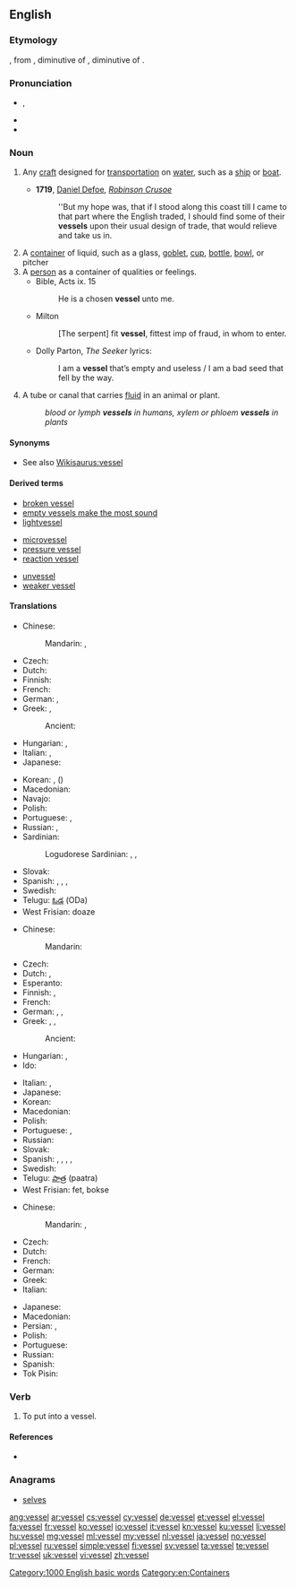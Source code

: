 ==English==

===Etymology===
{{etyl|fro}} {{term|vaissel|lang=fro}}, from {{etyl|la}} {{term|vascellum|vāscellum|lang=la}}, diminutive of {{term|vasculum|vāsculum|lang=la}}, diminutive of {{term|vas|vās|vessel|lang=la}}.

===Pronunciation===
* {{IPA|/ˈvɛs.əl/}}, {{X-SAMPA|/"vEs.@l/}}
* {{audio|en-us-vessel.ogg|Audio (US)}}
* {{rhymes|ɛsəl}}

===Noun===
{{en-noun}}

# {{nautical}} Any [[craft]] designed for [[transportation]] on [[water]], such as a [[ship]] or [[boat]].
#* '''1719''', [[w:Daniel Defoe|Daniel Defoe]], ''[[w:Robinson Crusoe|Robinson Crusoe]]''
#*: ''But my hope was, that if I stood along this coast till I came to that part where the English traded, I should find some of their '''vessels''' upon their usual design of trade, that would relieve and take us in.
# A [[container]] of liquid, such as a glass, [[goblet]], [[cup]], [[bottle]], [[bowl]], or pitcher
# A [[person]] as a container of qualities or feelings.
#* Bible, Acts ix. 15
#*: He is a chosen '''vessel''' unto me.
#* Milton
#*: [The serpent] fit '''vessel''', fittest imp of fraud, in whom to enter.
#* Dolly Parton, ''The Seeker'' lyrics:
#*: I am a '''vessel''' that’s empty and useless / I am a bad seed that fell by the way.
# {{biology}} A tube or canal that carries [[fluid]] in an animal or plant.
#: ''blood or lymph '''vessels''' in humans, xylem or phloem '''vessels''' in plants''

====Synonyms====
* See also [[Wikisaurus:vessel]]

====Derived terms====
{{rel-top3|Terms derived from the noun "vessel"}}
* [[broken vessel]]
* [[empty vessels make the most sound]]
* [[lightvessel]]
{{rel-mid3}}
* [[microvessel]]
* [[pressure vessel]]
* [[reaction vessel]]
{{rel-mid3}}
* [[unvessel]]
* [[weaker vessel]]
{{rel-bottom}}

====Translations====
{{trans-top|craft}}
* Chinese:
*: Mandarin: {{t|cmn|船隻|sc=Hani}}, {{t|cmn|船只|tr=chuánzhī|sc=Hani}}
* Czech: {{t+|cs|loď|f}}
* Dutch: {{t+|nl|vaartuig|n}}
* Finnish: {{t+|fi|alus}}
* French: {{t+|fr|vaisseau|m}}
* German: {{t+|de|Schiff}}, {{t+|de|Boot|n}}
* Greek: {{t+|el|σκάφος|n|tr=skáfos|sc=Grek}}, {{t+|el|πλοίο|n|tr=ploío|sc=Grek}}
*: Ancient: {{tø|grc|πλοίον|n}}
* Hungarian: {{t-|hu|vízi jármű}}, {{t+|hu|hajó}}
* Italian: {{t+|it|vascello|m}}, {{t+|it|imbarcazione|f}}
* Japanese: {{t+|ja|船舶|tr=せんぱく, senpaku|sc=Jpan}}
{{trans-mid}}
* Korean: {{t+|ko|배|tr=bae|sc=Kore}}, {{t-|ko|선박|tr=seonbak|sc=Kore}} ({{t+|ko|船舶|sc=Kore}})
* Macedonian: {{t-|mk|пловило|n|tr=plóvilo}}
* Navajo: {{tø|nv|tsin naaʼeeł}}
* Polish: {{t+|pl|statek|m}}
* Portuguese: {{t+|pt|barco|m}}, {{t+|pt|navio|m}}
* Russian: {{t+|ru|корабль|m|tr=koráblʹ}}, {{t+|ru|судно|m|tr=súdno}}
* Sardinian:
*: Logudorese Sardinian: {{tø|src|feluga}}, {{tø|src|filuga}}, {{tø|src|feluca}}
* Slovak: {{t-|sk|loď|f}}
* Spanish: {{t+|es|embarcación|f}}, {{t+|es|barco|m}}, {{t+|es|vaso|m}}, {{t+|es|casco|m}}
* Swedish: {{t+|sv|fartyg|n}}
* Telugu: [[ఓడ]] (ODa)
* West Frisian: doaze
{{trans-bottom}}

{{trans-top|container}}
* Chinese:
*: Mandarin: {{t|cmn|容器|tr=róngqì|sc=Hani}}
* Czech: {{t+|cs|nádoba|f}}
* Dutch: {{t+|nl|vat|n}}, {{t|nl|hulsel |n}}
* Esperanto: {{t-|eo|vazo}}
* Finnish: {{t+|fi|astia}}, {{t+|fi|säiliö}}
* French: {{t+|fr|recipient|m|alt=récipient}}
* German: {{t+|de|Gefäß|n}}, {{t+|de|Behälter|m}}, {{t+|de|Behältnis|n}}
* Greek: {{t+|el|σκεύος|n|tr=skévos|sc=Grek}}, {{t+|el|δοχείο|n|tr=docheío|sc=Grek}}, {{t+|el|αγγείο|n|tr=angeío|sc=Grek}}
*: Ancient: {{tø|grc|ἀγγεῖον|n|tr=angeion|sc=polytonic}}
* Hungarian: {{t+|hu|edény}}, {{t+|hu|tál}}
* Ido: {{t+|io|vazo}}
{{trans-mid}}
* Italian: {{t+|it|recipiente|m}}, {{t+|it|contenitore|m}}
* Japanese: {{t+|ja|容器|tr=ようき, yōki|sc=Jpan}}
* Korean: {{t+|ko|그릇|tr=geureut|sc=Kore}}
* Macedonian: {{t-|mk|сад|m|tr=sad}}
* Polish: {{t+|pl|naczynie|n}}
* Portuguese: {{t+|pt|vasilha|f}}, {{t+|pt|vaso|m}}
* Russian: {{t+|ru|сосуд|m|tr=sosúd}}
* Slovak: {{t-|sk|nádoba|f}}
* Spanish: {{t+|es|recipiente|m}}, {{t+|es|receptáculo|m}}, {{t+|es|vaso|m}}, {{t+|es|vasija|f}}, {{t+|es|recinto}}
* Swedish: {{t+|sv|behållare|c}}
* Telugu: [[పాత్ర]] (paatra)
* West Frisian: fet, bokse
{{trans-bottom}}

{{trans-top|tube or canal that carries fluid in an animal or plant}}
* Chinese:
*: Mandarin: {{t|cmn|管|tr=guǎn|sc=Hani}}, {{qualifier|blood vessel}} {{t|cmn|血管|tr=xuèguǎn, xiěguǎn|sc=Hani}}
* Czech: {{t+|cs|céva|f}}
* Dutch: {{t+|nl|vat|n}}
* French: {{t+|fr|vaisseau|m}}
* German: {{t+|de|Gefäß|n}}
* Greek: {{t+|el|αγγείο|n|tr=angeío|sc=Grek}}
* Italian: {{t+|it|vaso|m}}
{{trans-mid}}
* Japanese: {{qualifier|blood vessel}} {{t+|ja|血管|tr=けっかん, kekkan|sc=Jpan}}
* Macedonian: {{t-|mk|сад|m|tr=sad}}
* Persian: {{t+|fa|آوند|tr=âvand|sc=fa-Arab}}, {{t+|fa|رگ|tr=rag|sc=fa-Arab}}
* Polish: {{t+|pl|naczynie|n}}
* Portuguese: {{t+|pt|vaso|m}}
* Russian: {{t+|ru|сосуд|m|tr=sosúd}}
* Spanish: {{t+|es|vaso|m}}
* Tok Pisin: {{t-|tpi|mambu}}
{{trans-bottom}}

===Verb===
{{en-verb|vessels|vesselling|vesselled}}

# {{obsolete|transitive}} To put into a vessel.
#: {{rfquotek|Francis Bacon}}

====References====
* {{R:Webster NCD 1974}}

===Anagrams===
* [[selves#English|selves]]

[[Category:1000 English basic words]]
[[Category:en:Containers]]

[[ang:vessel]]
[[ar:vessel]]
[[cs:vessel]]
[[cy:vessel]]
[[de:vessel]]
[[et:vessel]]
[[el:vessel]]
[[fa:vessel]]
[[fr:vessel]]
[[ko:vessel]]
[[io:vessel]]
[[it:vessel]]
[[kn:vessel]]
[[ku:vessel]]
[[li:vessel]]
[[hu:vessel]]
[[mg:vessel]]
[[ml:vessel]]
[[my:vessel]]
[[nl:vessel]]
[[ja:vessel]]
[[no:vessel]]
[[pl:vessel]]
[[ru:vessel]]
[[simple:vessel]]
[[fi:vessel]]
[[sv:vessel]]
[[ta:vessel]]
[[te:vessel]]
[[tr:vessel]]
[[uk:vessel]]
[[vi:vessel]]
[[zh:vessel]]
